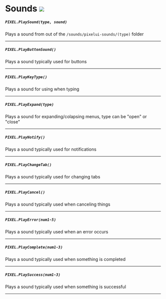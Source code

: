 # Sounds ![](https://raw.githubusercontent.com/Pulsar-Dev/documentation/main/public/client.png)

##### `PIXEL.PlaySound(type, sound)`
  Plays a sound from out of the `/sounds/pixelui-sounds/(type)` folder

---
##### `PIXEL.PlayButtonSound()`
  Plays a sound typically used for buttons

---
##### `PIXEL.PlayKeyType()`
  Plays a sound for using when typing

---
##### `PIXEL.PlayExpand(type)`
  Plays a sound for expanding/colapsing menus, type can be "open" or "close"

---
##### `PIXEL.PlayNotify()`
  Plays a sound typically used for notifications

---
##### `PIXEL.PlayChangeTab()`
  Plays a sound typically used for changing tabs

---
##### `PIXEL.PlayCancel()`
  Plays a sound typically used when canceling things

---
##### `PIXEL.PlayError(num1-5)`
  Plays a sound typically used when an error occurs

---
##### `PIXEL.PlayComplete(num1-3)`
  Plays a sound typically used when something is completed

---
##### `PIXEL.PlaySuccess(num1-3)`
  Plays a sound typically used when something is successful

---